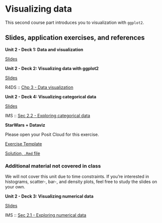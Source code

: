 # Visualizing data {#visualizing-data}

This second course part introduces you to visualization with `ggplot2`.

## Slides, application exercises, and references

::: slide-deck
**Unit 2 - Deck 1: Data and visualization**

::: slides
[Slides](https://coding-intro.github.io/intro-tidyverse-2023-06/slides/u2-d01-data-viz/u2-d01-data-viz.html#1)
:::
:::

::: slide-deck
**Unit 2 - Deck 2: Visualizing data with ggplot2**

::: slides
[Slides](https://coding-intro.github.io/intro-tidyverse-2023-06/slides/u2-d02-ggplot2/u2-d02-ggplot2.html#1)
:::

::: reading
R4DS :: [Chp 3 - Data visualization](https://r4ds.had.co.nz/data-visualisation.html)
:::
:::

::: slide-deck
**Unit 2 - Deck 4: Visualizing categorical data**

::: slides
[Slides](https://coding-intro.github.io/intro-tidyverse-2023-06/slides/u2-d04-viz-cat/u2-d04-viz-cat.html#1)
:::

::: reading
IMS :: [Sec 2.2 - Exploring categorical data](https://openintro-ims.netlify.app/summarizing-visualizing-data.html#categorical-data)
:::
:::

::: application-exercise
**StarWars + Dataviz**

Please open your Posit Cloud for this exercise.

::: source
[Exercise Template](https://github.com/coding-intro/intro-tidyverse-2023-06/blob/master/docs/application-exercises/ae-03-starwars-dataviz/starwars.Rmd)
:::

::: source
[Solution, `.Rmd` file](https://github.com/coding-intro/intro-tidyverse-2023-06/blob/master/docs/application-exercises/ae-03-starwars-dataviz/starwars-solution.Rmd)
:::
:::

### Additional material not covered in class

We will not cover this unit due to time constraints.
If you're interested in histograms, scatter-, bar-, and density plots, feel free to study the slides on your own.

::: slide-deck
**Unit 2 - Deck 3: Visualizing numerical data**

::: slides
[Slides](https://coding-intro.github.io/intro-tidyverse-2023-06/slides/u2-d03-viz-num/u2-d03-viz-num.html#1)
:::

::: reading
IMS :: [Sec 2.1 - Exploring numerical data](https://openintro-ims.netlify.app/summarizing-visualizing-data.html#numerical-data)
:::
:::
